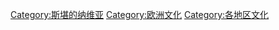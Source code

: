 [[Category:斯堪的纳维亚|Category:斯堪的纳维亚]]
[[Category:欧洲文化|Category:欧洲文化]]
[[Category:各地区文化|Category:各地区文化]]